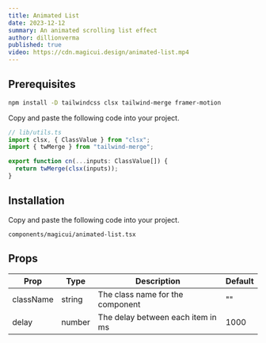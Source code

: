 ```yaml
---
title: Animated List
date: 2023-12-12
summary: An animated scrolling list effect
author: dillionverma
published: true
video: https://cdn.magicui.design/animated-list.mp4
---
```


<ComponentPreview name="animated-list-demo" />

<Steps>

<Step>

## Prerequisites

```bash
npm install -D tailwindcss clsx tailwind-merge framer-motion
```

Copy and paste the following code into your project.

```typescript
// lib/utils.ts
import clsx, { ClassValue } from "clsx";
import { twMerge } from "tailwind-merge";

export function cn(...inputs: ClassValue[]) {
  return twMerge(clsx(inputs));
}
```

</Step>

<Step>

## Installation

Copy and paste the following code into your project.

```text
components/magicui/animated-list.tsx
```

<ComponentSource name="animated-list" />

</Step>

</Steps>

## Props

| Prop      | Type   | Description                       | Default |
| --------- | ------ | --------------------------------- | ------- |
| className | string | The class name for the component  | ""      |
| delay     | number | The delay between each item in ms | 1000    |
